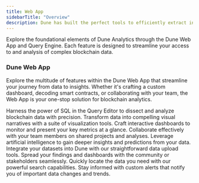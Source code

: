 ```yaml
---
title: Web App
sidebarTitle: "Overview"
description: Dune has built the perfect tools to efficiently extract information from blockchain data.
---
```


Explore the foundational elements of Dune Analytics through the Dune Web App and Query Engine. Each feature is designed to streamline your access to and analysis of complex blockchain data.

### Dune Web App

Explore the multitude of features within the Dune Web App that streamline your journey from data to insights. Whether it's crafting a custom dashboard, decoding smart contracts, or collaborating with your team, the Web App is your one-stop solution for blockchain analytics.

<CardGroup cols={2}>
  <Card title="Query Editor" icon="code" iconType="duotone" href="/query-app/web-app/query-editor">
    Harness the power of SQL in the Query Editor to dissect and analyze blockchain data with precision.
  </Card>
  <Card title="Visualizations" icon="chart-bar" iconType="duotone" href="/query-app/web-app/visualizations">
    Transform data into compelling visual narratives with a suite of visualization tools.
  </Card>
  <Card title="Create a Dashboard" icon="desktop" iconType="duotone" href="/query-app/web-app/create-dashboard">
    Craft interactive dashboards to monitor and present your key metrics at a glance.
  </Card>
  <Card title="Teams on Dune" icon="users" iconType="duotone" href="/query-app/web-app/teams">
    Collaborate effectively with your team members on shared projects and analyses.
  </Card>
  <Card title="Dune AI" icon="robot" iconType="duotone" href="/query-app/web-app/dune-ai">
    Leverage artificial intelligence to gain deeper insights and predictions from your data.
  </Card>
  <Card title="Upload Data" icon="upload" iconType="duotone" href="/query-app/web-app/upload-data">
    Integrate your datasets into Dune with our straightforward data upload tools.
  </Card>
  <Card title="Share Your Work" icon="share" iconType="duotone" href="/query-app/web-app/share-your-work">
    Spread your findings and dashboards with the community or stakeholders seamlessly.
  </Card>
  <Card title="Search Content" icon="searchengin" iconType="duotone" href="/query-app/web-app/search-content">
    Quickly locate the data you need with our powerful search capabilities.
  </Card>
  <Card title="Alerts" icon="bell" iconType="duotone" href="/query-app/web-app/alerts">
    Stay informed with custom alerts that notify you of important data changes and trends.
  </Card>
</CardGroup>


